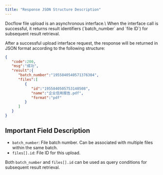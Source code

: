 ```yaml
---
title: "Response JSON Structure Description"
---
```


<Tip>
  Docflow file upload is an asynchronous interface.\
  When the interface call is successful, it returns result identifiers (`batch_number` and `file ID`) for subsequent result retrieval.
</Tip>

After a successful upload interface request, the response will be returned in JSON format according to the following structure:

```json expandable
{
   "code":200,
   "msg":"成功",
   "result":{
      "batch_number":"1955840540571376304",
      "files":[
         {
            "id":"1955840505753140508",
            "name":"企业信用报告.pdf",
            "format":"pdf"
         }
      ]
   }
}
```

## Important Field Description

- `batch_number`: File batch number. Can be associated with multiple files within the same batch.
- `files[].id`: File ID for this upload.

Both `batch_number` and `files[].id` can be used as query conditions for subsequent result retrieval.